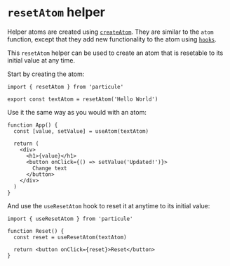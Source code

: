 # `resetAtom` helper

Helper atoms are created using [`createAtom`](/advanced/hooks). They are similar to the `atom` function, except that they add new functionality to the atom using [`hooks`](/advanced/hooks).

This `resetAtom` helper can be used to create an atom that is resetable to its initial value at any time.

Start by creating the atom:

```tsx
import { resetAtom } from 'particule'

export const textAtom = resetAtom('Hello World')
```

Use it the same way as you would with an atom:

```tsx
function App() {
  const [value, setValue] = useAtom(textAtom)

  return (
    <div>
      <h1>{value}</h1>
      <button onClick={() => setValue('Updated!')}>
        Change text
      </button>
    </div>
  )
}
```

And use the `useResetAtom` hook to reset it at anytime to its initial value:

```tsx
import { useResetAtom } from 'particule'

function Reset() {
  const reset = useResetAtom(textAtom)

  return <button onClick={reset}>Reset</button>
}
```
